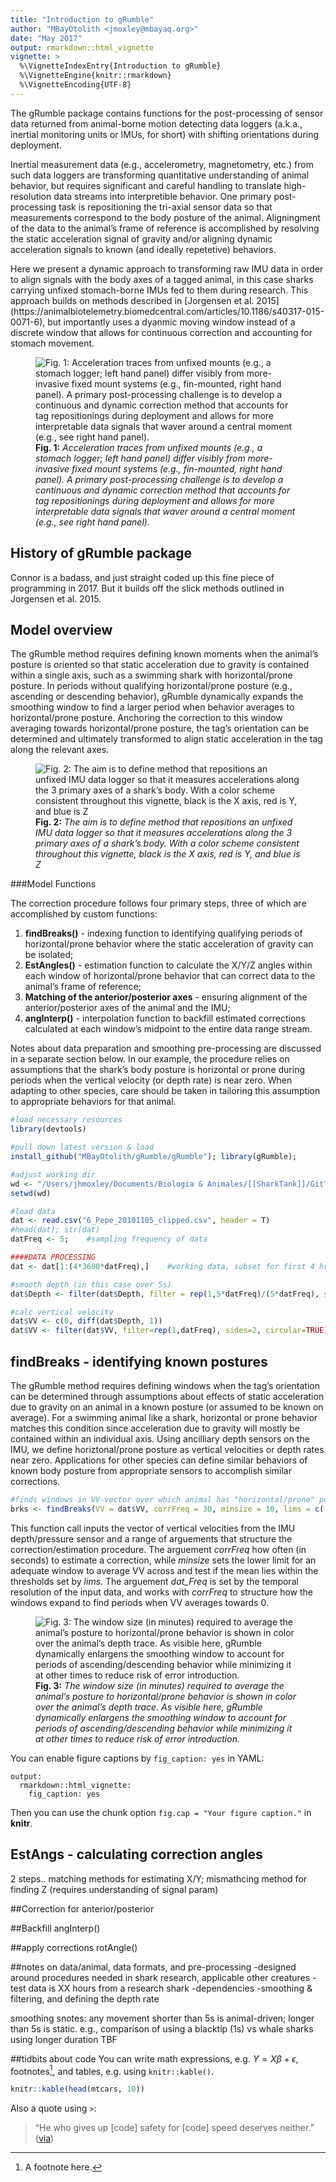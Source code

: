 ```yaml
---
title: "Introduction to gRumble"
author: "MBayOtolith <jmoxley@mbayaq.org>"
date: "May 2017"
output: rmarkdown::html_vignette
vignette: >
  %\VignetteIndexEntry{Introduction to gRumble}
  %\VignetteEngine{knitr::rmarkdown}
  %\VignetteEncoding{UTF-8}
---
```


The gRumble package contains functions for the post-processing of sensor data returned from animal-borne motion detecting data loggers (a.k.a., inertial monitoring units or IMUs, for short) with shifting orientations during deployment. 


Inertial measurement data (e.g., accelerometry, magnetometry, etc.) from such data loggers are transforming quantitative understanding of animal behavior, but requires significant and careful handling to translate high-resolution data streams into interpretible behavior.  One primary post-processing task is repositioning the tri-axial sensor data so that measurements correspond to the body posture of the animal.  Aligningment of the data to the animal's frame of reference is accomplished by resolving the static acceleration signal of gravity and/or aligning dynamic acceleration signals to known (and ideally repetetive) behaviors.  


Here we present a dynamic approach to transforming raw IMU data in order to align signals with the body axes of a tagged animal, in this case sharks carrying unfixed stomach-borne IMUs fed to them during research.  This approach builds on methods described in [Jorgensen et al. 2015] (https://animalbiotelemetry.biomedcentral.com/articles/10.1186/s40317-015-0071-6), but importantly uses a dyanmic moving window instead of a discrete window that allows for continuous correction and accounting for stomach movement.  



![**Fig. 1:** *Acceleration traces from unfixed mounts (e.g., a stomach logger; left hand panel) differ visibly from more-invasive fixed mount systems (e.g., fin-mounted, right hand panel). A primary post-processing challenge is to develop a continuous and dynamic correction method that accounts for tag repositionings during deployment and allows for more interpretable data signals that waver around a central moment (e.g., see right hand panel).*](stomach_vs_fin.png)


## History of gRumble package

Connor is a badass, and just straight coded up this fine piece of programming in 2017.  But it builds off the slick methods outlined in Jorgensen et al. 2015.  

## Model overview
The gRumble method requires defining known moments when the animal's posture is oriented so that static acceleration due to gravity is contained within a single axis, such as a swimming shark with horizontal/prone posture.  In periods without qualifying horizontal/prone posture (e.g., ascending or descending behavior), gRumble dynamically expands the smoothing window to find a larger period when behavior averages to horizontal/prone posture.  Anchoring the correction to this window averaging towards horizontal/prone posture, the tag's orientation can be determined and ultimately transformed to align static acceleration in the tag along the relevant axes.  

![**Fig. 2:** *The aim is to define method that repositions an unfixed IMU data logger so that it measures accelerations along the 3 primary axes of a shark's body.  With a color scheme consistent throughout this vignette, black is the X axis, red is Y, and blue is Z *](shark_triaxial.png)


###Model Functions

The correction procedure follows four primary steps, three of which are accomplished by custom functions: 

1.  **findBreaks()** - indexing function to identifying qualifying periods of horizontal/prone behavior where the static acceleration of gravity can be isolated;
2.  **EstAngles()** - estimation function to calculate the X/Y/Z angles within each window of horizontal/prone behavior that can correct data to the animal's frame of reference;  
3.  **Matching of the anterior/posterior axes** - ensuring alignment of the anterior/posterior axes of the animal and the IMU;
4.  **angInterp()** - interpolation function to backfill estimated corrections calculated at each window's midpoint to the entire data range stream.  

Notes about data preparation and smoothing pre-processing are discussed in a separate section below.  In our example, the procedure relies on assumptions that the shark's body posture is horizontal or prone during periods when the vertical velocity (or depth rate) is near zero.  When adapting to other species, care should be taken in tailoring this assumption to appropriate behaviors for that animal.  

```r
#load necessary resources
library(devtools)

#pull down latest version & load
install_github("MBayOtolith/gRumble/gRumble"); library(gRumble);

#adjust working dir
wd <- "/Users/jhmoxley/Documents/Biologia & Animales/[[SharkTank]]/GitTank/gRumble"
setwd(wd)

#load data
dat <- read.csv("6_Pepe_20101105_clipped.csv", header = T)
#head(dat); str(dat)
datFreq <- 5;    #sampling frequency of data

####DATA PROCESSING
dat <- dat[1:(4*3600*datFreq),]    #working data, subset for first 4 hrs

#smooth depth (in this case over 5s)
dat$Depth <- filter(dat$Depth, filter = rep(1,5*datFreq)/(5*datFreq), sides = 2, circular = T)

#calc vertical velocity
dat$VV <- c(0, diff(dat$Depth, 1))
dat$VV <- filter(dat$VV, filter=rep(1,datFreq), sides=2, circular=TRUE)  #converts/smooths to m/s from m/.2s
```

## findBreaks - identifying known postures
The gRumble method requires defining windows when the tag's orientation can be determined through assumptions about effects of static acceleration due to gravity on an animal in a known posture (or assumed to be known on average). For a swimming animal like a shark, horizontal or prone behavior matches this condition since acceleration due to gravity will mostly be contained within an individual axis.  Using ancilliary depth sensors on the IMU, we define horiztonal/prone posture as vertical velocities or depth rates near zero.  Applications for other species can define similar behaviors of known body posture from appropriate sensors to accomplish similar corrections.  

```r
#finds windows in VV-vector over which animal has "horizontal/prone" posture
brks <- findBreaks(VV = dat$VV, corrFreq = 30, minsize = 10, lims = c(-0.5, 0.5), dat_Freq = 5)
```

This function call inputs the vector of vertical velocities from the IMU depth/pressure sensor and a range of arguements that structure the correction/estimation procedure.  The arguement *corrFreq* how often (in seconds) to estimate a correction, while *minsize* sets the lower limit for an adequate window to average VV across and test if the mean lies within the thresholds set by *lims*.  The arguement *dat_Freq* is set by the temporal resolution of the input data, and works with *corrFreq* to structure how the windows expand to find periods when VV averages towards 0.  


![**Fig. 3:** *The window size (in minutes) required to average the animal's posture to horizontal/prone behavior is shown in color over the animal's depth trace.  As visible here, gRumble dynamically enlargens the smoothing window to account for periods of ascending/descending behavior while minimizing it at other times to reduce risk of error introduction.*](windows_depthtrace.png)


You can enable figure captions by `fig_caption: yes` in YAML:

    output:
      rmarkdown::html_vignette:
        fig_caption: yes

Then you can use the chunk option `fig.cap = "Your figure caption."` in **knitr**.

## EstAngs - calculating correction angles



2 steps.. matching methods for estimating X/Y; 
mismathcing method for finding Z (requires understanding of signal param)

##Correction for anterior/posterior 

##Backfill angInterp()

##apply corrections rotAngle()

##notes on data/animal, data formats, and pre-processing
-designed around procedures needed in shark research, applicable other creatures
-test data is XX hours from a research shark
-dependencies
-smoothing & filtering, and defining the depth rate


smoothing snotes: any movement shorter than 5s is animal-driven; longer than 5s is static.  e.g., comparison of using a blacktip (1s) vs whale sharks using longer duration TBF

##tidbits about code
You can write math expressions, e.g. $Y = X\beta + \epsilon$, footnotes^[A footnote here.], and tables, e.g. using `knitr::kable()`.

```r
knitr::kable(head(mtcars, 10))
```

Also a quote using `>`:

> "He who gives up [code] safety for [code] speed deserves neither."
([via](https://twitter.com/hadleywickham/status/504368538874703872))
